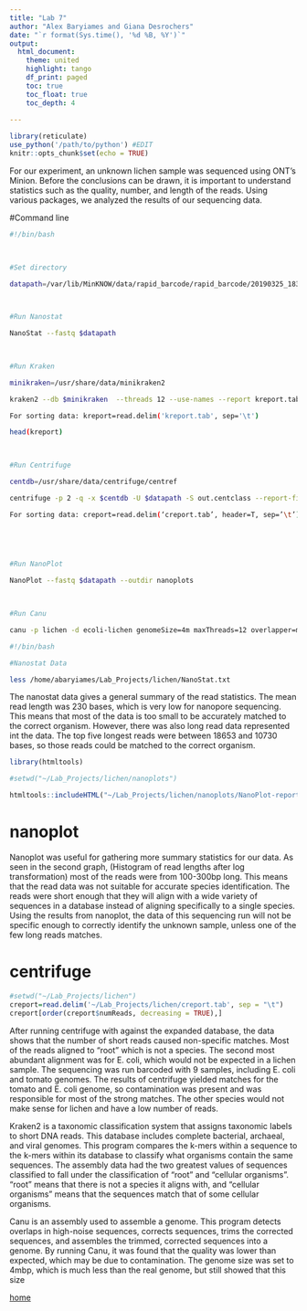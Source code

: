 ```yaml
---
title: "Lab 7"
author: "Alex Baryiames and Giana Desrochers"
date: "`r format(Sys.time(), '%d %B, %Y')`"
output: 
  html_document:
    theme: united
    highlight: tango
    df_print: paged
    toc: true
    toc_float: true
    toc_depth: 4
  
---
```



```r
library(reticulate)
use_python('/path/to/python') #EDIT
knitr::opts_chunk$set(echo = TRUE)
```

For our experiment, an unknown lichen sample was sequenced using ONT’s Minion. Before the conclusions can be drawn, it is important to understand statistics such as the quality, number, and length of the reads. Using various packages, we analyzed the results of our sequencing data. 

 

#Command line  

 

```bash

#!/bin/bash 

 

#Set directory 

datapath=/var/lib/MinKNOW/data/rapid_barcode/rapid_barcode/20190325_1834_MN30146_FAK53074_d7dc2974/fastq_pass_demult/barcode03/*.fastq 

 

#Run Nanostat 

NanoStat --fastq $datapath 

 

#Run Kraken 

minikraken=/usr/share/data/minikraken2 

kraken2 --db $minikraken  --threads 12 --use-names --report kreport.tab --fastq-input $datapath > kraken.out 

For sorting data: kreport=read.delim('kreport.tab', sep='\t') 

head(kreport) 

 

#Run Centrifuge 

centdb=/usr/share/data/centrifuge/centref 

centrifuge -p 2 -q -x $centdb -U $datapath -S out.centclass --report-file creport.tab --out-fmt tab 

For sorting data: creport=read.delim(‘creport.tab’, header=T, sep=’\t’) 

 

 

#Run NanoPlot 

NanoPlot --fastq $datapath --outdir nanoplots 

 

#Run Canu 

canu -p lichen -d ecoli-lichen genomeSize=4m maxThreads=12 overlapper=mhap utgReAlign=true -nanopore-raw $datapath & 

``` 

 

``` bash

#!/bin/bash 

#Nanostat Data 

less /home/abaryiames/Lab_Projects/lichen/NanoStat.txt 

``` 

The nanostat data gives a general summary of the read statistics. The mean read length was 230 bases, which is very low for nanopore sequencing. This means that most of the data is too small to be accurately matched to the correct organism. However, there was also long read data represented int the data. The top five longest reads were between 18653 and 10730 bases, so those reads could be matched to the correct organism.  


 


``` r

library(htmltools) 

#setwd("~/Lab_Projects/lichen/nanoplots") 

htmltools::includeHTML("~/Lab_Projects/lichen/nanoplots/NanoPlot-report.html")

```

# nanoplot

Nanoplot was useful for gathering more summary statistics for our data. As seen in the second graph, (Histogram of read lengths after log transformation) most of the reads were from 100-300bp long. This means that the read data was not suitable for accurate species identification. The reads were short enough that they will align with a wide variety of sequences in a database instead of aligning specifically to a single species. Using the results from nanoplot, the data of this sequencing run will not be specific enough to correctly identify the unknown sample, unless one of the few long reads matches.


 

# centrifuge


``` R
#setwd("~/Lab_Projects/lichen")
creport=read.delim('~/Lab_Projects/lichen/creport.tab', sep = "\t")
creport[order(creport$numReads, decreasing = TRUE),]

``` 

After running centrifuge with against the expanded database, the data shows that the number of short reads caused non-specific matches. Most of the reads aligned to “root” which is not a species. The second most abundant alignment was for E. coli, which would not be expected in a lichen sample. The sequencing was run barcoded with 9 samples, including E. coli and tomato genomes. The results of centrifuge yielded matches for the tomato and E. coli genome, so contamination was present and was responsible for most of the strong matches. The other species would not make sense for lichen and have a low number of reads.  




Kraken2 is a taxonomic classification system that assigns taxonomic labels to short DNA reads. This database includes complete bacterial, archaeal, and viral genomes. This program compares the k-mers within a sequence to the k-mers within its database to classify what organisms contain the same sequences.  The assembly data had the two greatest values of sequences classified to fall under the classification of “root” and “cellular organisms”.  “root” means that there is not a species it aligns with, and “cellular organisms” means that the sequences match that of some cellular organisms. 

Canu is an assembly used to assemble a genome. This program detects overlaps in high-noise sequences, corrects sequences, trims the corrected sequences, and assembles the trimmed, corrected sequences into a genome. By running Canu, it was found that the quality was lower than expected, which may be due to contamination. The genome size was set to 4mbp, which is much less than the real genome, but still showed that this size  



[home](https://rsh249.github.io/applied_bioinformatics)
